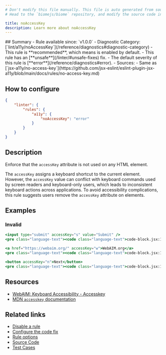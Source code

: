 ```yaml
---
# Don't modify this file manually. This file is auto generated from source, and you will lose your changes next time the website is built.
# Head to the `biomejs/biome` repository, and modify the source code in there.

title: noAccessKey
description: Learn more about noAccessKey
---
```


<Tabs>
<TabItem label="JSX and TSX" icon="seti:javascript">
## Summary
- Rule available since: `v1.0.0`
- Diagnostic Category: [`lint/a11y/noAccessKey`](/reference/diagnostics#diagnostic-category)
- This rule is **recommended**, which means is enabled by default.
- This rule has an [**unsafe**](/linter/#unsafe-fixes) fix.
- The default severity of this rule is [**error**](/reference/diagnostics#error).
- Sources: 
  - Same as [`jsx-a11y/no-access-key`](https://github.com/jsx-eslint/eslint-plugin-jsx-a11y/blob/main/docs/rules/no-access-key.md)

## How to configure
```json title="biome.json"
{
	"linter": {
		"rules": {
			"a11y": {
				"noAccessKey": "error"
			}
		}
	}
}

```
## Description
Enforce that the `accessKey` attribute is not used on any HTML element.

The `accessKey` assigns a keyboard shortcut to the current element. However, the `accessKey` value
can conflict with keyboard commands used by screen readers and keyboard-only users, which leads to
inconsistent keyboard actions across applications. To avoid accessibility complications,
this rule suggests users remove the `accessKey` attribute on elements.

## Examples

### Invalid

```jsx
<input type="submit" accessKey="s" value="Submit" />
<pre class="language-text"><code class="language-text">code-block.jsx:1:22 <a href="https://biomejs.dev/linter/rules/no-access-key">lint/a11y/noAccessKey</a> <span style="color: #000; background-color: #ddd;"> FIXABLE </span> ━━━━━━━━━━━━━━━━━━━━━━━━━━━━━━━━━━━━━━━━━━━━━━━━<br /><br />  <strong><span style="color: Tomato;">✖</span></strong> <span style="color: Tomato;">Avoid the </span><span style="color: Tomato;"><strong>accessKey</strong></span><span style="color: Tomato;"> attribute to reduce inconsistencies between keyboard shortcuts and screen reader keyboard comments.</span><br />  <br />  <strong><span style="color: Tomato;">&gt;</span></strong> <strong>1 │ </strong>&lt;input type=&quot;submit&quot; accessKey=&quot;s&quot; value=&quot;Submit&quot; /&gt;<br />   <strong>   │ </strong>                     <strong><span style="color: Tomato;">^</span></strong><strong><span style="color: Tomato;">^</span></strong><strong><span style="color: Tomato;">^</span></strong><strong><span style="color: Tomato;">^</span></strong><strong><span style="color: Tomato;">^</span></strong><strong><span style="color: Tomato;">^</span></strong><strong><span style="color: Tomato;">^</span></strong><strong><span style="color: Tomato;">^</span></strong><strong><span style="color: Tomato;">^</span></strong><strong><span style="color: Tomato;">^</span></strong><strong><span style="color: Tomato;">^</span></strong><strong><span style="color: Tomato;">^</span></strong><strong><span style="color: Tomato;">^</span></strong><br />    <strong>2 │ </strong><br />  <br />  <strong><span style="color: lightgreen;">ℹ</span></strong> <span style="color: lightgreen;">Assigning keyboard shortcuts using the </span><span style="color: lightgreen;"><strong>accessKey</strong></span><span style="color: lightgreen;"> attribute leads to inconsistent keyboard actions across applications.</span><br />  <br />  <strong><span style="color: lightgreen;">ℹ</span></strong> <span style="color: lightgreen;">Unsafe fix</span><span style="color: lightgreen;">: </span><span style="color: lightgreen;">Remove the </span><span style="color: lightgreen;"><strong>accessKey</strong></span><span style="color: lightgreen;"> attribute.</span><br />  <br />  <strong>  1 │ </strong>&lt;input<span style="opacity: 0.8;">·</span>type=&quot;submit&quot;<span style="opacity: 0.8;">·</span><span style="color: Tomato;">a</span><span style="color: Tomato;">c</span><span style="color: Tomato;">c</span><span style="color: Tomato;">e</span><span style="color: Tomato;">s</span><span style="color: Tomato;">s</span><span style="color: Tomato;">K</span><span style="color: Tomato;">e</span><span style="color: Tomato;">y</span><span style="color: Tomato;">=</span><span style="color: Tomato;">&quot;</span><span style="color: Tomato;">s</span><span style="color: Tomato;">&quot;</span><span style="opacity: 0.8;"><span style="color: Tomato;">·</span></span>value=&quot;Submit&quot;<span style="opacity: 0.8;">·</span>/&gt;<br />  <strong>    │ </strong>                     <span style="color: Tomato;">-</span><span style="color: Tomato;">-</span><span style="color: Tomato;">-</span><span style="color: Tomato;">-</span><span style="color: Tomato;">-</span><span style="color: Tomato;">-</span><span style="color: Tomato;">-</span><span style="color: Tomato;">-</span><span style="color: Tomato;">-</span><span style="color: Tomato;">-</span><span style="color: Tomato;">-</span><span style="color: Tomato;">-</span><span style="color: Tomato;">-</span><span style="color: Tomato;">-</span>                 <br /></code></pre>

```

```jsx
<a href="https://webaim.org/" accessKey="w">WebAIM.org</a>
<pre class="language-text"><code class="language-text">code-block.jsx:1:31 <a href="https://biomejs.dev/linter/rules/no-access-key">lint/a11y/noAccessKey</a> <span style="color: #000; background-color: #ddd;"> FIXABLE </span> ━━━━━━━━━━━━━━━━━━━━━━━━━━━━━━━━━━━━━━━━━━━━━━━━<br /><br />  <strong><span style="color: Tomato;">✖</span></strong> <span style="color: Tomato;">Avoid the </span><span style="color: Tomato;"><strong>accessKey</strong></span><span style="color: Tomato;"> attribute to reduce inconsistencies between keyboard shortcuts and screen reader keyboard comments.</span><br />  <br />  <strong><span style="color: Tomato;">&gt;</span></strong> <strong>1 │ </strong>&lt;a href=&quot;https://webaim.org/&quot; accessKey=&quot;w&quot;&gt;WebAIM.org&lt;/a&gt;<br />   <strong>   │ </strong>                              <strong><span style="color: Tomato;">^</span></strong><strong><span style="color: Tomato;">^</span></strong><strong><span style="color: Tomato;">^</span></strong><strong><span style="color: Tomato;">^</span></strong><strong><span style="color: Tomato;">^</span></strong><strong><span style="color: Tomato;">^</span></strong><strong><span style="color: Tomato;">^</span></strong><strong><span style="color: Tomato;">^</span></strong><strong><span style="color: Tomato;">^</span></strong><strong><span style="color: Tomato;">^</span></strong><strong><span style="color: Tomato;">^</span></strong><strong><span style="color: Tomato;">^</span></strong><strong><span style="color: Tomato;">^</span></strong><br />    <strong>2 │ </strong><br />  <br />  <strong><span style="color: lightgreen;">ℹ</span></strong> <span style="color: lightgreen;">Assigning keyboard shortcuts using the </span><span style="color: lightgreen;"><strong>accessKey</strong></span><span style="color: lightgreen;"> attribute leads to inconsistent keyboard actions across applications.</span><br />  <br />  <strong><span style="color: lightgreen;">ℹ</span></strong> <span style="color: lightgreen;">Unsafe fix</span><span style="color: lightgreen;">: </span><span style="color: lightgreen;">Remove the </span><span style="color: lightgreen;"><strong>accessKey</strong></span><span style="color: lightgreen;"> attribute.</span><br />  <br />  <strong>  1 │ </strong>&lt;a<span style="opacity: 0.8;">·</span>href=&quot;https://webaim.org/&quot;<span style="opacity: 0.8;">·</span><span style="color: Tomato;">a</span><span style="color: Tomato;">c</span><span style="color: Tomato;">c</span><span style="color: Tomato;">e</span><span style="color: Tomato;">s</span><span style="color: Tomato;">s</span><span style="color: Tomato;">K</span><span style="color: Tomato;">e</span><span style="color: Tomato;">y</span><span style="color: Tomato;">=</span><span style="color: Tomato;">&quot;</span><span style="color: Tomato;">w</span><span style="color: Tomato;">&quot;</span>&gt;WebAIM.org&lt;/a&gt;<br />  <strong>    │ </strong>                              <span style="color: Tomato;">-</span><span style="color: Tomato;">-</span><span style="color: Tomato;">-</span><span style="color: Tomato;">-</span><span style="color: Tomato;">-</span><span style="color: Tomato;">-</span><span style="color: Tomato;">-</span><span style="color: Tomato;">-</span><span style="color: Tomato;">-</span><span style="color: Tomato;">-</span><span style="color: Tomato;">-</span><span style="color: Tomato;">-</span><span style="color: Tomato;">-</span>               <br /></code></pre>

```

```jsx
<button accessKey="n">Next</button>
<pre class="language-text"><code class="language-text">code-block.jsx:1:9 <a href="https://biomejs.dev/linter/rules/no-access-key">lint/a11y/noAccessKey</a> <span style="color: #000; background-color: #ddd;"> FIXABLE </span> ━━━━━━━━━━━━━━━━━━━━━━━━━━━━━━━━━━━━━━━━━━━━━━━━━<br /><br />  <strong><span style="color: Tomato;">✖</span></strong> <span style="color: Tomato;">Avoid the </span><span style="color: Tomato;"><strong>accessKey</strong></span><span style="color: Tomato;"> attribute to reduce inconsistencies between keyboard shortcuts and screen reader keyboard comments.</span><br />  <br />  <strong><span style="color: Tomato;">&gt;</span></strong> <strong>1 │ </strong>&lt;button accessKey=&quot;n&quot;&gt;Next&lt;/button&gt;<br />   <strong>   │ </strong>        <strong><span style="color: Tomato;">^</span></strong><strong><span style="color: Tomato;">^</span></strong><strong><span style="color: Tomato;">^</span></strong><strong><span style="color: Tomato;">^</span></strong><strong><span style="color: Tomato;">^</span></strong><strong><span style="color: Tomato;">^</span></strong><strong><span style="color: Tomato;">^</span></strong><strong><span style="color: Tomato;">^</span></strong><strong><span style="color: Tomato;">^</span></strong><strong><span style="color: Tomato;">^</span></strong><strong><span style="color: Tomato;">^</span></strong><strong><span style="color: Tomato;">^</span></strong><strong><span style="color: Tomato;">^</span></strong><br />    <strong>2 │ </strong><br />  <br />  <strong><span style="color: lightgreen;">ℹ</span></strong> <span style="color: lightgreen;">Assigning keyboard shortcuts using the </span><span style="color: lightgreen;"><strong>accessKey</strong></span><span style="color: lightgreen;"> attribute leads to inconsistent keyboard actions across applications.</span><br />  <br />  <strong><span style="color: lightgreen;">ℹ</span></strong> <span style="color: lightgreen;">Unsafe fix</span><span style="color: lightgreen;">: </span><span style="color: lightgreen;">Remove the </span><span style="color: lightgreen;"><strong>accessKey</strong></span><span style="color: lightgreen;"> attribute.</span><br />  <br />  <strong>  1 │ </strong>&lt;button<span style="opacity: 0.8;">·</span><span style="color: Tomato;">a</span><span style="color: Tomato;">c</span><span style="color: Tomato;">c</span><span style="color: Tomato;">e</span><span style="color: Tomato;">s</span><span style="color: Tomato;">s</span><span style="color: Tomato;">K</span><span style="color: Tomato;">e</span><span style="color: Tomato;">y</span><span style="color: Tomato;">=</span><span style="color: Tomato;">&quot;</span><span style="color: Tomato;">n</span><span style="color: Tomato;">&quot;</span>&gt;Next&lt;/button&gt;<br />  <strong>    │ </strong>        <span style="color: Tomato;">-</span><span style="color: Tomato;">-</span><span style="color: Tomato;">-</span><span style="color: Tomato;">-</span><span style="color: Tomato;">-</span><span style="color: Tomato;">-</span><span style="color: Tomato;">-</span><span style="color: Tomato;">-</span><span style="color: Tomato;">-</span><span style="color: Tomato;">-</span><span style="color: Tomato;">-</span><span style="color: Tomato;">-</span><span style="color: Tomato;">-</span>              <br /></code></pre>

```

## Resources

- [WebAIM: Keyboard Accessibility - Accesskey](https://webaim.org/techniques/keyboard/accesskey#spec)
- [MDN `accesskey` documentation](https://developer.mozilla.org/docs/Web/HTML/Global_attributes/accesskey)

## Related links

- [Disable a rule](/linter/#disable-a-rule)
- [Configure the code fix](/linter#configure-the-code-fix)
- [Rule options](/linter/#rule-options)
- [Source Code](https://github.com/biomejs/biome/blob/main/crates/biome_js_analyze/src/lint/a11y/no_access_key.rs)
- [Test Cases](https://github.com/biomejs/biome/blob/main/crates/biome_js_analyze/tests/specs/a11y/noAccessKey)

</TabItem>
</Tabs>

